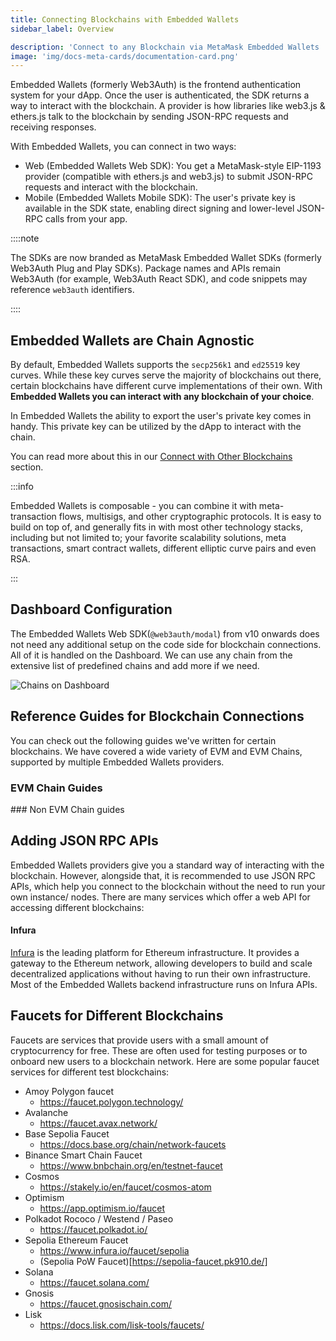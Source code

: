 ```yaml
---
title: Connecting Blockchains with Embedded Wallets
sidebar_label: Overview

description: 'Connect to any Blockchain via MetaMask Embedded Wallets | Embedded Wallets'
image: 'img/docs-meta-cards/documentation-card.png'
---
```



Embedded Wallets (formerly Web3Auth) is the frontend authentication system for your dApp. Once the user is authenticated, the SDK returns a way to interact with the blockchain. A provider is how libraries like web3.js & ethers.js talk to the blockchain by sending JSON-RPC requests and receiving responses.

With Embedded Wallets, you can connect in two ways:

- Web (Embedded Wallets Web SDK): You get a MetaMask-style EIP-1193 provider (compatible with ethers.js and web3.js) to submit JSON-RPC requests and interact with the blockchain.
- Mobile (Embedded Wallets Mobile SDK): The user's private key is available in the SDK state, enabling direct signing and lower-level JSON-RPC calls from your app.

::::note

The SDKs are now branded as MetaMask Embedded Wallet SDKs (formerly Web3Auth Plug and Play SDKs). Package names and APIs remain Web3Auth (for example, Web3Auth React SDK), and code snippets may reference `web3auth` identifiers.

::::

## Embedded Wallets are Chain Agnostic

By default, Embedded Wallets supports the `secp256k1` and `ed25519` key curves. While these key curves serve the majority of blockchains out there, certain blockchains have different curve implementations of their own. With **Embedded Wallets you can interact with any blockchain of your choice**.

In Embedded Wallets the ability to export the user's private key comes in handy. This private key can be utilized by the dApp to interact with the chain.

You can read more about this in our [Connect with Other Blockchains](./other/) section.

:::info

Embedded Wallets is composable - you can combine it with meta-transaction flows, multisigs, and other cryptographic protocols. It is easy to build on top of, and generally fits in with most other technology stacks, including but not limited to; your favorite scalability solutions, meta transactions, smart contract wallets, different elliptic curve pairs and even RSA.

:::

## Dashboard Configuration

The Embedded Wallets Web SDK(`@web3auth/modal`) from v10 onwards does not need any additional setup on the code side for blockchain connections. All of it is handled on the Dashboard. We can use any chain from the extensive list of predefined chains and add more if we need.

![Chains on Dashboard](https://i.ibb.co/4nCD2GTJ/chains.gif)

## Reference Guides for Blockchain Connections

You can check out the following guides we've written for certain blockchains. We have covered a wide variety of EVM and EVM Chains, supported by multiple Embedded Wallets providers.

### EVM Chain Guides

<EVMChains />
### Non EVM Chain guides

<OtherChains />

## Adding JSON RPC APIs

Embedded Wallets providers give you a standard way of interacting with the blockchain. However, alongside that, it is recommended to use JSON RPC APIs, which help you connect to the blockchain without the need to run your own instance/ nodes. There are many services which offer a web API for accessing different blockchains:

#### Infura

[Infura](https://infura.io) is the leading platform for Ethereum infrastructure. It provides a gateway to the Ethereum network, allowing developers to build and scale decentralized applications without having to run their own infrastructure. Most of the Embedded Wallets backend infrastructure runs on Infura APIs.

## Faucets for Different Blockchains

Faucets are services that provide users with a small amount of cryptocurrency for free. These are often used for testing purposes or to onboard new users to a blockchain network. Here are some popular faucet services for different test blockchains:

- Amoy Polygon faucet
  - https://faucet.polygon.technology/
- Avalanche
  - https://faucet.avax.network/
- Base Sepolia Faucet
  - https://docs.base.org/chain/network-faucets
- Binance Smart Chain Faucet
  - https://www.bnbchain.org/en/testnet-faucet
- Cosmos
  - https://stakely.io/en/faucet/cosmos-atom
- Optimism
  - https://app.optimism.io/faucet
- Polkadot Rococo / Westend / Paseo
  - https://faucet.polkadot.io/
- Sepolia Ethereum Faucet
  - https://www.infura.io/faucet/sepolia
  - (Sepolia PoW Faucet)[https://sepolia-faucet.pk910.de/]
- Solana
  - https://faucet.solana.com/
- Gnosis
  - https://faucet.gnosischain.com/
- Lisk
  - https://docs.lisk.com/lisk-tools/faucets/
